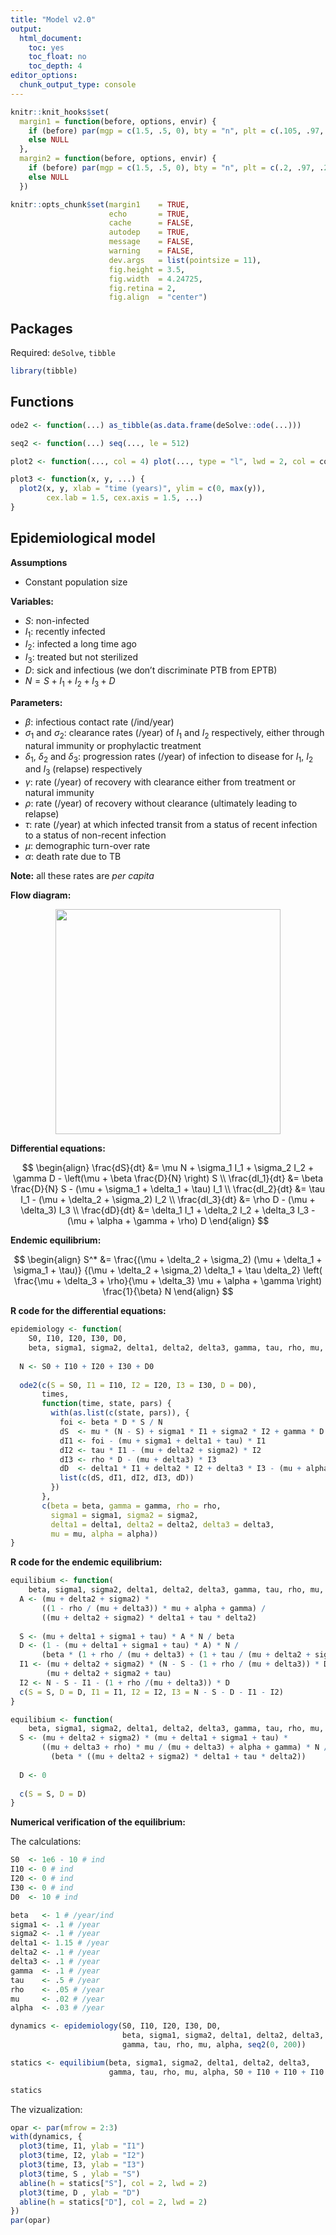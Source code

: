 ```yaml
---
title: "Model v2.0"
output:
  html_document:
    toc: yes
    toc_float: no
    toc_depth: 4
editor_options: 
  chunk_output_type: console
---
```



```r
knitr::knit_hooks$set(
  margin1 = function(before, options, envir) {
    if (before) par(mgp = c(1.5, .5, 0), bty = "n", plt = c(.105, .97, .13, .97))
    else NULL
  },
  margin2 = function(before, options, envir) {
    if (before) par(mgp = c(1.5, .5, 0), bty = "n", plt = c(.2, .97, .2, .85))
    else NULL
  })

knitr::opts_chunk$set(margin1    = TRUE,
                      echo       = TRUE,
                      cache      = FALSE,
                      autodep    = TRUE,
                      message    = FALSE,
                      warning    = FALSE,
                      dev.args   = list(pointsize = 11),
                      fig.height = 3.5,
                      fig.width  = 4.24725,
                      fig.retina = 2,
                      fig.align  = "center")
```


## Packages

Required: `deSolve`, `tibble`

```r
library(tibble)
```


## Functions

```r
ode2 <- function(...) as_tibble(as.data.frame(deSolve::ode(...)))
```

```r
seq2 <- function(...) seq(..., le = 512)
```

```r
plot2 <- function(..., col = 4) plot(..., type = "l", lwd = 2, col = col)
```

```r
plot3 <- function(x, y, ...) {
  plot2(x, y, xlab = "time (years)", ylim = c(0, max(y)),
        cex.lab = 1.5, cex.axis = 1.5, ...)
}
```


## Epidemiological model

**Assumptions**

* Constant population size


**Variables:**

* $S$: non-infected
* $I_1$: recently infected
* $I_2$: infected a long time ago
* $I_3$: treated but not sterilized
* $D$: sick and infectious (we don't discriminate PTB from EPTB)
* $N = S + I_1 + I_2 + I_3 + D$


**Parameters:**

* $\beta$: infectious contact rate (/ind/year)
* $\sigma_1$ and $\sigma_2$: clearance rates (/year) of $I_1$ and $I_2$
respectively, either through natural immunity or prophylactic treatment
* $\delta_1$, $\delta_2$ and $\delta_3$: progression rates (/year) of infection
to disease for $I_1$, $I_2$ and $I_3$ (relapse) respectively
* $\gamma$: rate (/year) of recovery with clearance either from treatment or
natural immunity
* $\rho$: rate (/year) of recovery without clearance (ultimately leading to
relapse)
* $\tau$: rate (/year) at which infected transit from a status of recent
infection to a status of non-recent infection
* $\mu$: demographic turn-over rate
* $\alpha$: death rate due to TB

**Note:** all these rates are *per capita*


**Flow diagram:**

<div style="text-align:center"><img src ="SI1I2I3Dmu.png" width="360"/></div>


**Differential equations:**

$$
\begin{align} 
  \frac{dS}{dt}   &= \mu N + \sigma_1 I_1 + \sigma_2 I_2 + \gamma D - \left(\mu + \beta \frac{D}{N} \right) S \\
  \frac{dI_1}{dt} &= \beta \frac{D}{N} S - (\mu + \sigma_1 + \delta_1 + \tau) I_1       \\
  \frac{dI_2}{dt} &= \tau I_1 - (\mu + \delta_2 + \sigma_2) I_2                         \\
  \frac{dI_3}{dt} &= \rho D - (\mu + \delta_3) I_3                                        \\
  \frac{dD}{dt}   &= \delta_1 I_1 + \delta_2 I_2 + \delta_3 I_3 - (\mu + \alpha + \gamma + \rho) D
\end{align}
$$


**Endemic equilibrium:**

$$
\begin{align}
  S^*   &= \frac{(\mu + \delta_2 + \sigma_2) (\mu + \delta_1 + \sigma_1 + \tau)}
                {(\mu + \delta_2 + \sigma_2) \delta_1 + \tau \delta_2}
           \left( \frac{\mu + \delta_3 + \rho}{\mu + \delta_3} \mu + \alpha + \gamma  \right) \frac{1}{\beta} N
\end{align}
$$


**R code for the differential equations:**

```r
epidemiology <- function(
    S0, I10, I20, I30, D0,
    beta, sigma1, sigma2, delta1, delta2, delta3, gamma, tau, rho, mu, alpha, times) {
  
  N <- S0 + I10 + I20 + I30 + D0
  
  ode2(c(S = S0, I1 = I10, I2 = I20, I3 = I30, D = D0),
       times,
       function(time, state, pars) {
         with(as.list(c(state, pars)), {
           foi <- beta * D * S / N
           dS  <- mu * (N - S) + sigma1 * I1 + sigma2 * I2 + gamma * D - foi
           dI1 <- foi - (mu + sigma1 + delta1 + tau) * I1
           dI2 <- tau * I1 - (mu + delta2 + sigma2) * I2
           dI3 <- rho * D - (mu + delta3) * I3
           dD  <- delta1 * I1 + delta2 * I2 + delta3 * I3 - (mu + alpha + gamma + rho) * D
           list(c(dS, dI1, dI2, dI3, dD))
         })
       },
       c(beta = beta, gamma = gamma, rho = rho,
         sigma1 = sigma1, sigma2 = sigma2,
         delta1 = delta1, delta2 = delta2, delta3 = delta3,
         mu = mu, alpha = alpha))
}
```


**R code for the endemic equilibrium:**

```r
equilibium <- function(
    beta, sigma1, sigma2, delta1, delta2, delta3, gamma, tau, rho, mu, alpha, N) {
  A <- (mu + delta2 + sigma2) * 
       ((1 - rho / (mu + delta3)) * mu + alpha + gamma) /
       ((mu + delta2 + sigma2) * delta1 + tau * delta2)
  
  S <- (mu + delta1 + sigma1 + tau) * A * N / beta
  D <- (1 - (mu + delta1 + sigma1 + tau) * A) * N / 
       (beta * (1 + rho / (mu + delta3) + (1 + tau / (mu + delta2 + sigma2)) * A))
  I1 <- (mu + delta2 + sigma2) * (N - S - (1 + rho / (mu + delta3)) * D) /
        (mu + delta2 + sigma2 + tau)
  I2 <- N - S - I1 - (1 + rho /(mu + delta3)) * D
  c(S = S, D = D, I1 = I1, I2 = I2, I3 = N - S - D - I1 - I2)
}
```

```r
equilibium <- function(
    beta, sigma1, sigma2, delta1, delta2, delta3, gamma, tau, rho, mu, alpha, N) {
  S <- (mu + delta2 + sigma2) * (mu + delta1 + sigma1 + tau) *
       ((mu + delta3 + rho) * mu / (mu + delta3) + alpha + gamma) * N /
         (beta * ((mu + delta2 + sigma2) * delta1 + tau * delta2))
  
  D <- 0
  
  c(S = S, D = D)
}
```


**Numerical verification of the equilibrium:**

The calculations:

```r
S0  <- 1e6 - 10 # ind
I10 <- 0 # ind
I20 <- 0 # ind
I30 <- 0 # ind
D0  <- 10 # ind

beta   <- 1 # /year/ind
sigma1 <- .1 # /year
sigma2 <- .1 # /year
delta1 <- 1.15 # /year
delta2 <- .1 # /year
delta3 <- .1 # /year
gamma  <- .1 # /year
tau    <- .5 # /year
rho    <- .05 # /year
mu     <- .02 # /year
alpha  <- .03 # /year

dynamics <- epidemiology(S0, I10, I20, I30, D0,
                         beta, sigma1, sigma2, delta1, delta2, delta3,
                         gamma, tau, rho, mu, alpha, seq2(0, 200))

statics <- equilibium(beta, sigma1, sigma2, delta1, delta2, delta3,
                      gamma, tau, rho, mu, alpha, S0 + I10 + I10 + I10 + D0)
```

```r
statics
```


The vizualization:

```r
opar <- par(mfrow = 2:3)
with(dynamics, {
  plot3(time, I1, ylab = "I1")
  plot3(time, I2, ylab = "I2")
  plot3(time, I3, ylab = "I3")
  plot3(time, S , ylab = "S")
  abline(h = statics["S"], col = 2, lwd = 2)
  plot3(time, D , ylab = "D")
  abline(h = statics["D"], col = 2, lwd = 2)
})
par(opar)
```
